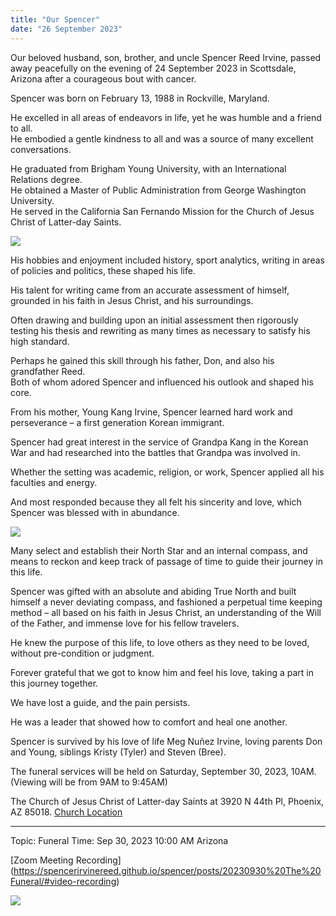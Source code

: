---
title: "Our Spencer"
date: "26 September 2023"
---

Our beloved husband, son, brother, and uncle Spencer Reed Irvine, passed away peacefully on the evening of 24 September 2023 in Scottsdale, Arizona after a courageous bout with cancer.

Spencer was born on February 13, 1988 in Rockville, Maryland.

He excelled in all areas of endeavors in life, yet he was humble and a friend to all.\
He embodied a gentle kindness to all and was a source of many excellent conversations.

He graduated from Brigham Young University, with an International Relations degree.\
He obtained a Master of Public Administration from George Washington University.\
He served in the California San Fernando Mission for the Church of Jesus Christ of Latter-day Saints.

![](temple_cloud.jpeg)

His hobbies and enjoyment included history, sport analytics, writing in areas of policies and politics, these shaped his life.

His talent for writing came from an accurate assessment of himself, grounded in his faith in Jesus Christ, and his surroundings.

Often drawing and building upon an initial assessment then rigorously testing his thesis and rewriting as many times as necessary to satisfy his high standard.

Perhaps he gained this skill through his father, Don, and also his grandfather Reed.\
Both of whom adored Spencer and influenced his outlook and shaped his core.

From his mother, Young Kang Irvine, Spencer learned hard work and perseverance -- a first generation Korean immigrant.

Spencer had great interest in the service of Grandpa Kang in the Korean War and had researched into the battles that Grandpa was involved in.

Whether the setting was academic, religion, or work, Spencer applied all his faculties and energy.

And most responded because they all felt his sincerity and love, which Spencer was blessed with in abundance.

![](tree_love.jpg)

Many select and establish their North Star and an internal compass, and means to reckon and keep track of passage of time to guide their journey in this life.

Spencer was gifted with an absolute and abiding True North and built himself a never deviating compass, and fashioned a perpetual time keeping method -- all based on his faith in Jesus Christ, an understanding of the Will of the Father, and immense love for his fellow travelers.

He knew the purpose of this life, to love others as they need to be loved, without pre-condition or judgment.

Forever grateful that we got to know him and feel his love, taking a part in this journey together.

We have lost a guide, and the pain persists.

He was a leader that showed how to comfort and heal one another.

Spencer is survived by his love of life Meg Nuñez Irvine, loving parents Don and Young, siblings Kristy (Tyler) and Steven (Bree).

The funeral services will be held on Saturday, September 30, 2023, 10AM.\
(Viewing will be from 9AM to 9:45AM)

The Church of Jesus Christ of Latter-day Saints at 3920 N 44th Pl, Phoenix, AZ 85018. [Church Location](https://maps.app.goo.gl/EuyryWaA3nHQc2X29)

------------------------------------------------------------------------

Topic: Funeral Time: Sep 30, 2023 10:00 AM Arizona

\[Zoom Meeting Recording\](<https://spencerirvinereed.github.io/spencer/posts/20230930%20The%20Funeral/#video-recording>)

![](clouds.jpeg)
